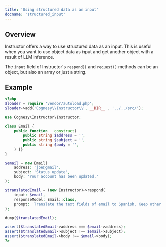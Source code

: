 ---
title: 'Using structured data as an input'
docname: 'structured_input'
---

## Overview

Instructor offers a way to use structured data as an input. This is
useful when you want to use object data as input and get another object
with a result of LLM inference.

The `input` field of Instructor's `respond()` and `request()` methods
can be an object, but also an array or just a string.


## Example

```php
<?php
$loader = require 'vendor/autoload.php';
$loader->add('Cognesy\\Instructor\\', __DIR__ . '../../src/');

use Cognesy\Instructor\Instructor;

class Email {
    public function __construct(
        public string $address = '',
        public string $subject = '',
        public string $body = '',
    ) {}
}

$email = new Email(
    address: 'joe@gmail',
    subject: 'Status update',
    body: 'Your account has been updated.'
);

$translatedEmail = (new Instructor)->respond(
    input: $email,
    responseModel: Email::class,
    prompt: 'Translate the text fields of email to Spanish. Keep other fields unchanged.',
);

dump($translatedEmail);

assert($translatedEmail->address === $email->address);
assert($translatedEmail->subject !== $email->subject);
assert($translatedEmail->body !== $email->body);
?>
```
